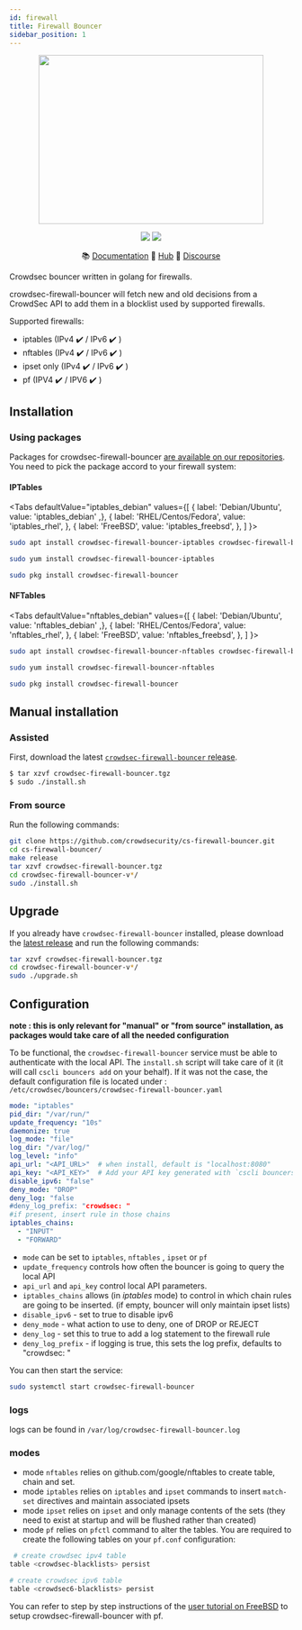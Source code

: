 ```yaml
---
id: firewall
title: Firewall Bouncer
sidebar_position: 1
---
```




<p align="center">
  <img src={useBaseUrl('/img/crowdsec_firewall.svg')} width="400" height="300" />
</p>
<p align="center">
<img src="https://img.shields.io/badge/build-pass-green"></img>
<img src="https://img.shields.io/badge/tests-pass-green"></img>
</p>
<p align="center">
&#x1F4DA; <a href="#installation">Documentation</a>
&#x1F4A0; <a href="https://hub.crowdsec.net">Hub</a>
&#128172; <a href="https://discourse.crowdsec.net">Discourse </a>
</p>


Crowdsec bouncer written in golang for firewalls.

crowdsec-firewall-bouncer will fetch new and old decisions from a CrowdSec API to add them in a blocklist used by supported firewalls.

Supported firewalls:
 - iptables (IPv4 :heavy_check_mark: / IPv6 :heavy_check_mark: )
 - nftables (IPv4 :heavy_check_mark: / IPv6 :heavy_check_mark: )
 - ipset only (IPv4 :heavy_check_mark: / IPv6 :heavy_check_mark: )
 - pf (IPV4 :heavy_check_mark: / IPV6 :heavy_check_mark: )

## Installation

### Using packages

Packages for crowdsec-firewall-bouncer [are available on our repositories](/docs/getting_started/install_crowdsec#install-our-repositories). You need to pick the package accord to your firewall system:

#### IPTables

<Tabs
  defaultValue="iptables_debian"
  values={[
    { label: 'Debian/Ubuntu', value: 'iptables_debian' ,},
    { label: 'RHEL/Centos/Fedora', value: 'iptables_rhel', },
    { label: 'FreeBSD', value: 'iptables_freebsd', },
  ]
}>
<TabItem value="iptables_debian">

```bash
sudo apt install crowdsec-firewall-bouncer-iptables crowdsec-firewall-bouncer
```

</TabItem>
<TabItem value="iptables_rhel">

```bash
sudo yum install crowdsec-firewall-bouncer-iptables
```

</TabItem>
<TabItem value="iptables_freebsd">

```bash
sudo pkg install crowdsec-firewall-bouncer
```

</TabItem>
</Tabs>


#### NFTables

<Tabs
  defaultValue="nftables_debian"
  values={[
    { label: 'Debian/Ubuntu', value: 'nftables_debian' ,},
    { label: 'RHEL/Centos/Fedora', value: 'nftables_rhel', },
    { label: 'FreeBSD', value: 'nftables_freebsd', },
  ]
}>
<TabItem value="nftables_debian">

```bash
sudo apt install crowdsec-firewall-bouncer-nftables crowdsec-firewall-bouncer
```

</TabItem>
<TabItem value="nftables_rhel">

```bash
sudo yum install crowdsec-firewall-bouncer-nftables
```

</TabItem>
<TabItem value="nftables_freebsd">

```bash
sudo pkg install crowdsec-firewall-bouncer
```

</TabItem>
</Tabs>


## Manual installation

### Assisted

First, download the latest [`crowdsec-firewall-bouncer` release](https://github.com/crowdsecurity/cs-firewall-bouncer/releases).

```bash
$ tar xzvf crowdsec-firewall-bouncer.tgz
$ sudo ./install.sh
```

### From source

Run the following commands:

```bash
git clone https://github.com/crowdsecurity/cs-firewall-bouncer.git
cd cs-firewall-bouncer/
make release
tar xzvf crowdsec-firewall-bouncer.tgz
cd crowdsec-firewall-bouncer-v*/
sudo ./install.sh
```

## Upgrade

If you already have `crowdsec-firewall-bouncer` installed, please download the [latest release](https://github.com/crowdsecurity/cs-firewall-bouncer/releases) and run the following commands:

```bash
tar xzvf crowdsec-firewall-bouncer.tgz
cd crowdsec-firewall-bouncer-v*/
sudo ./upgrade.sh
```


## Configuration

**note : this is only relevant for "manual" or "from source" installation, as packages would take care of all the needed configuration**

To be functional, the `crowdsec-firewall-bouncer` service must be able to authenticate with the local API.
The `install.sh` script will take care of it (it will call `cscli bouncers add` on your behalf).
If it was not the case, the default configuration file is located under : `/etc/crowdsec/bouncers/crowdsec-firewall-bouncer.yaml`


```yaml title="/etc/crowdsec/bouncers/crowdsec-firewall-bouncer.yaml"
mode: "iptables"
pid_dir: "/var/run/"
update_frequency: "10s"
daemonize: true
log_mode: "file"
log_dir: "/var/log/"
log_level: "info"
api_url: "<API_URL>"  # when install, default is "localhost:8080"
api_key: "<API_KEY>"  # Add your API key generated with `cscli bouncers add --name <bouncer_name>`
disable_ipv6: "false"
deny_mode: "DROP"
deny_log: "false
#deny_log_prefix: "crowdsec: "
#if present, insert rule in those chains
iptables_chains:
  - "INPUT"
  - "FORWARD"
```

 - `mode` can be set to `iptables`, `nftables` , `ipset` or `pf`
 - `update_frequency` controls how often the bouncer is going to query the local API
 - `api_url` and `api_key` control local API parameters.
 - `iptables_chains` allows (in _iptables_ mode) to control in which chain rules are going to be inserted. (if empty, bouncer will only maintain ipset lists)
 - `disable_ipv6` - set to true to disable ipv6
 - `deny_mode` - what action to use to deny, one of DROP or REJECT
 - `deny_log` - set this to true to add a log statement to the firewall rule
 - `deny_log_prefix` - if logging is true, this sets the log prefix, defaults to "crowdsec: "

You can then start the service:

```bash title="Start CrowdSec service"
sudo systemctl start crowdsec-firewall-bouncer
```

### logs

logs can be found in `/var/log/crowdsec-firewall-bouncer.log`

### modes

 - mode `nftables` relies on github.com/google/nftables to create table, chain and set.
 - mode `iptables` relies on `iptables` and `ipset` commands to insert `match-set` directives and maintain associated ipsets
 - mode `ipset` relies on `ipset` and only manage contents of the sets (they need to exist at startup and will be flushed rather than created)
 - mode `pf` relies on `pfctl` command to alter the tables. You are required to create the following tables on your `pf.conf` configuration:

```bash
 # create crowdsec ipv4 table
table <crowdsec-blacklists> persist

# create crowdsec ipv6 table
table <crowdsec6-blacklists> persist
```

 You can refer to step by step instructions of the [user tutorial on
 FreeBSD](/blog/crowdsec_firewall_freebsd)
 to setup crowdsec-firewall-bouncer with pf.